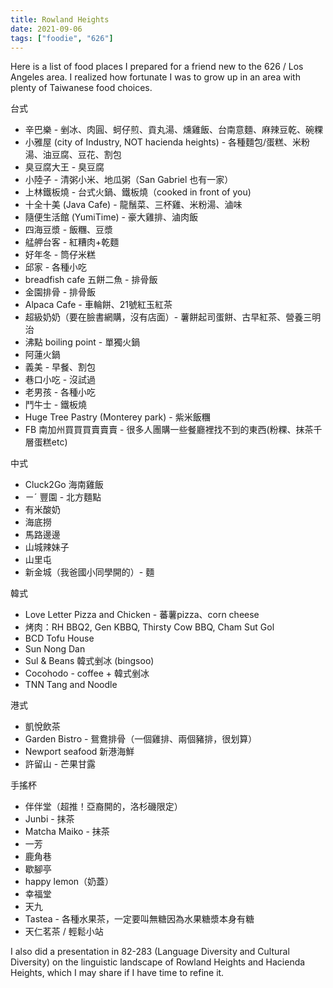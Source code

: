 ```yaml
---
title: Rowland Heights
date: 2021-09-06
tags: ["foodie", "626"]
---
```


Here is a list of food places I prepared for a friend new to the 626 / Los Angeles area.
I realized how fortunate I was to grow up in an area with plenty of Taiwanese food choices. 

台式
* 辛巴樂 - 剉冰、肉圓、蚵仔煎、貢丸湯、燻雞飯、台南意麵、麻辣豆乾、碗粿
* 小雅屋 (city of Industry, NOT hacienda heights) - 各種麵包/蛋糕、米粉湯、油豆腐、豆花、割包
* 臭豆腐大王 - 臭豆腐
* 小陸子 - 清粥小米、地瓜粥（San Gabriel 也有一家）
* 上林鐵板燒 - 台式火鍋、鐵板燒（cooked in front of you)
* 十全十美 (Java Cafe) - 龍鬚菜、三杯雞、米粉湯、滷味
* 隨便生活館 (YumiTime) - 豪大雞排、滷肉飯
* 四海豆漿 - 飯糰、豆漿
* 艋舺台客 - 紅糟肉+乾麵
* 好年冬 - 筒仔米糕
* 邱家 - 各種小吃
* breadfish cafe 五餅二魚 - 排骨飯
* 金園排骨 - 排骨飯
* Alpaca Cafe - 車輪餅、21號紅玉紅茶
* 超級奶奶（要在臉書網購，沒有店面）- 薯餅起司蛋餅、古早紅茶、營養三明治
* 沸點 boiling point - 單獨火鍋
* 阿蓮火鍋
* 義美 - 早餐、割包
* 巷口小吃 - 沒試過
* 老男孩 - 各種小吃
* 鬥牛士 - 鐵板燒
* Huge Tree Pastry (Monterey park) - 紫米飯糰
* FB 南加州買買買賣賣賣 - 很多人團購一些餐廳裡找不到的東西(粉粿、抹茶千層蛋糕etc)

中式
* Cluck2Go 海南雞飯
* ㄧˊ 豐園 - 北方麵點
* 有米酸奶
* 海底撈
* 馬路邊邊
* 山城辣妹子
* 山里屯
* 新金城（我爸國小同學開的）- 麵

韓式
* Love Letter Pizza and Chicken - 蕃薯pizza、corn cheese
* 烤肉：RH BBQ2, Gen KBBQ, Thirsty Cow BBQ, Cham Sut Gol
* BCD Tofu House
* Sun Nong Dan
* Sul & Beans 韓式剉冰 (bingsoo)
* Cocohodo - coffee + 韓式剉冰
* TNN Tang and Noodle

港式
* 凱悅飲茶
* Garden Bistro - 鴛鴦排骨（一個雞排、兩個豬排，很划算）
* Newport seafood 新港海鮮
* 許留山 - 芒果甘露

手搖杯
* 伴伴堂（超推！亞裔開的，洛杉磯限定）
* Junbi - 抹茶
* Matcha Maiko - 抹茶
* 一芳
* 鹿角巷
* 歇腳亭
* happy lemon（奶蓋）
* 幸福堂
* 天九
* Tastea - 各種水果茶，一定要叫無糖因為水果糖漿本身有糖
* 天仁茗茶 / 輕鬆小站

I also did a presentation in 82-283 (Language Diversity and Cultural Diversity) on the linguistic landscape of Rowland Heights and Hacienda Heights,
which I may share if I have time to refine it. 